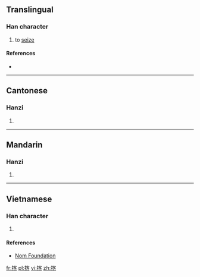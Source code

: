 ==Translingual==

===Han character===
{{Han char|rn=64|rad=手|as=09|sn=12|four=|canj=手十竹口 (QJHR)|ids=⿰[[扌]][[客]]}}

# to [[seize]]

====References====
* {{Han ref|kx=0443.090|dkj=12367|dj=0794.090|hdz=31924.100|uh=63E2|ud=25570}}

----

==Cantonese==

===Hanzi===
{{yue-hanzi|jyut=[[kak1]]|y=kak1}}

# {{defn|lang=yue|sort=手09}}

----

==Mandarin==

===Hanzi===
{{cmn-hanzi|pin=[[ké]] ([[ke2]])|wg=k'o<sup>2</sup>}}

# {{defn|lang=cmn|sort=手09}}

----

==Vietnamese==

===Han character===
{{vi-hantu|rs=手09|khách}}

# {{defn|lang=vi|sort=手09}}

====References====
*[http://nomfoundation.org/common/nom_details.php?codepoint=63e2 Nom Foundation]

[[fr:揢]]
[[pl:揢]]
[[vi:揢]]
[[zh:揢]]